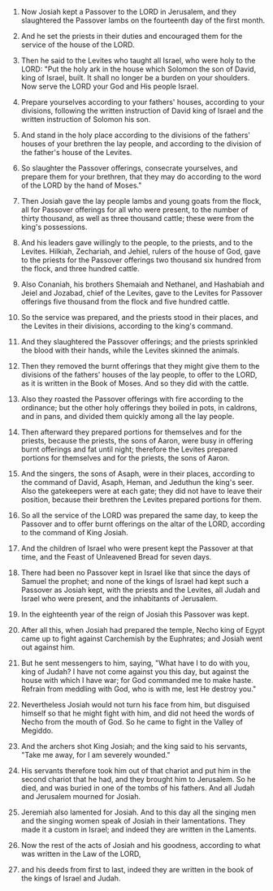 
1. Now Josiah kept a Passover to the LORD in Jerusalem, and they slaughtered the Passover lambs on the fourteenth day of the first month.

2. And he set the priests in their duties and encouraged them for the service of the house of the LORD.

3. Then he said to the Levites who taught all Israel, who were holy to the LORD: "Put the holy ark in the house which Solomon the son of David, king of Israel, built. It shall no longer be a burden on your shoulders. Now serve the LORD your God and His people Israel.

4. Prepare yourselves according to your fathers' houses, according to your divisions, following the written instruction of David king of Israel and the written instruction of Solomon his son.

5. And stand in the holy place according to the divisions of the fathers' houses of your brethren the lay people, and according to the division of the father's house of the Levites.

6. So slaughter the Passover offerings, consecrate yourselves, and prepare them for your brethren, that they may do according to the word of the LORD by the hand of Moses."

7. Then Josiah gave the lay people lambs and young goats from the flock, all for Passover offerings for all who were present, to the number of thirty thousand, as well as three thousand cattle; these were from the king's possessions.

8. And his leaders gave willingly to the people, to the priests, and to the Levites. Hilkiah, Zechariah, and Jehiel, rulers of the house of God, gave to the priests for the Passover offerings two thousand six hundred from the flock, and three hundred cattle.

9. Also Conaniah, his brothers Shemaiah and Nethanel, and Hashabiah and Jeiel and Jozabad, chief of the Levites, gave to the Levites for Passover offerings five thousand from the flock and five hundred cattle.

10. So the service was prepared, and the priests stood in their places, and the Levites in their divisions, according to the king's command.

11. And they slaughtered the Passover offerings; and the priests sprinkled the blood with their hands, while the Levites skinned the animals.

12. Then they removed the burnt offerings that they might give them to the divisions of the fathers' houses of the lay people, to offer to the LORD, as it is written in the Book of Moses. And so they did with the cattle.

13. Also they roasted the Passover offerings with fire according to the ordinance; but the other holy offerings they boiled in pots, in caldrons, and in pans, and divided them quickly among all the lay people.

14. Then afterward they prepared portions for themselves and for the priests, because the priests, the sons of Aaron, were busy in offering burnt offerings and fat until night; therefore the Levites prepared portions for themselves and for the priests, the sons of Aaron.

15. And the singers, the sons of Asaph, were in their places, according to the command of David, Asaph, Heman, and Jeduthun the king's seer. Also the gatekeepers were at each gate; they did not have to leave their position, because their brethren the Levites prepared portions for them.

16. So all the service of the LORD was prepared the same day, to keep the Passover and to offer burnt offerings on the altar of the LORD, according to the command of King Josiah.

17. And the children of Israel who were present kept the Passover at that time, and the Feast of Unleavened Bread for seven days.

18. There had been no Passover kept in Israel like that since the days of Samuel the prophet; and none of the kings of Israel had kept such a Passover as Josiah kept, with the priests and the Levites, all Judah and Israel who were present, and the inhabitants of Jerusalem.

19. In the eighteenth year of the reign of Josiah this Passover was kept.

20. After all this, when Josiah had prepared the temple, Necho king of Egypt came up to fight against Carchemish by the Euphrates; and Josiah went out against him.

21. But he sent messengers to him, saying, "What have I to do with you, king of Judah? I have not come against you this day, but against the house with which I have war; for God commanded me to make haste. Refrain from meddling with God, who is with me, lest He destroy you."

22. Nevertheless Josiah would not turn his face from him, but disguised himself so that he might fight with him, and did not heed the words of Necho from the mouth of God. So he came to fight in the Valley of Megiddo.

23. And the archers shot King Josiah; and the king said to his servants, "Take me away, for I am severely wounded."

24. His servants therefore took him out of that chariot and put him in the second chariot that he had, and they brought him to Jerusalem. So he died, and was buried in one of the tombs of his fathers. And all Judah and Jerusalem mourned for Josiah.

25. Jeremiah also lamented for Josiah. And to this day all the singing men and the singing women speak of Josiah in their lamentations. They made it a custom in Israel; and indeed they are written in the Laments.

26. Now the rest of the acts of Josiah and his goodness, according to what was written in the Law of the LORD,

27. and his deeds from first to last, indeed they are written in the book of the kings of Israel and Judah.



